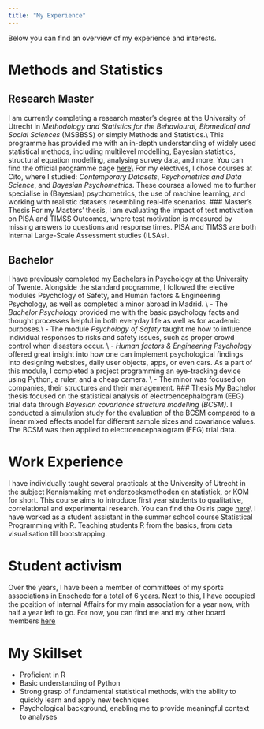 ```yaml
---
title: "My Experience"
---
```


Below you can find an overview of my experience and interests. 

# Methods and Statistics

## Research Master
I am currently completing a research master's degree at the University of Utrecht in _Methodology and Statistics for the Behavioural, Biomedical and Social Sciences_ (MSBBSS) or simply Methods and Statistics.\\
This programme has provided me with an in-depth understanding of widely used statistical methods, including multilevel modelling, Bayesian statistics, structural equation modelling, analysing survey data, and more. You can find the official programme page [here](https://www.uu.nl/en/masters/methodology-and-statistics-behavioural-biomedical-and-social-sciences)\\
For my electives, I chose courses at Cito, where I studied: _Contemporary Datasets_, _Psychometrics and Data Science_, and _Bayesian Psychometrics_. These courses allowed me to further specialise in (Bayesian) psychometrics, the use of machine learning, and working with realistic datasets resembling real-life scenarios.
### Master's Thesis 
For my Masters' thesis, I am evaluating the impact of test motivation on PISA and TIMSS Outcomes, where test motivation is measured by missing answers to questions and response times. PISA and TIMSS are both Internal Large-Scale Assessment studies (ILSAs).

## Bachelor
I have previously completed my Bachelors in Psychology at the University of Twente. Alongside the standard programme, I followed the elective modules Psychology of Safety, and Human factors & Engineering Psychology, as well as completed a minor abroad in Madrid. \\
- The _Bachelor Psychology_ provided me with the basic psychology facts and thought processes helpful in both everyday life as well as for academic purposes.\\
- The module _Psychology of Safety_ taught me how to influence individual responses to risks and safety issues, such as proper crowd control when disasters occur. \\
- _Human factors & Engineering Psychology_ offered great insight into how one can implement psychological findings into designing websites, daily user objects, apps, or even cars.  As a part of this module, I completed a project programming an eye-tracking device using Python, a ruler, and a cheap camera. \\ 
- The minor was focused on companies, their structures and their management.
### Thesis 
My Bachelor thesis focused on the statistical analysis of electroencephalogram (EEG) trial data through _Bayesian covariance structure modelling (BCSM)_. I conducted a simulation study for the evaluation of the BCSM compared to a linear mixed effects model for different sample sizes and covariance values. The BCSM was then applied to electroencephalogram (EEG) trial data. 

# Work Experience
I have individually taught several practicals at the University of Utrecht in the subject Kennismaking met onderzoeksmethoden en statistiek, or KOM for short. This course aims to introduce first year students to qualitative, correlational and experimental research. You can find the Osiris page [here](https://www.uu.nl/swcursus/201800051)\\
I have worked as a student assistant in the summer school course Statistical Programming with R. Teaching students R from the basics, from data visualisation till bootstrapping.  

# Student activism 
Over the years, I have been a member of committees of my sports associations in Enschede for a total of 6 years. Next to this, I have occupied the position of Internal Affairs for my main association for a year now, with half a year left to go. For now, you can find me and my other board members [here](https://www.stretchers.nl/info/bestuur)

# My Skillset
- Proficient in R
- Basic understanding of Python
- Strong grasp of fundamental statistical methods, with the ability to quickly learn and apply new techniques
- Psychological background, enabling me to provide meaningful context to analyses
